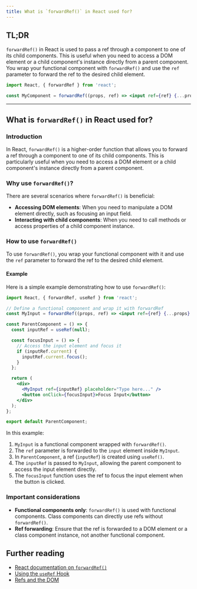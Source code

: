 ```yaml
---
title: What is `forwardRef()` in React used for?
---
```


## TL;DR

`forwardRef()` in React is used to pass a ref through a component to one of its child components. This is useful when you need to access a DOM element or a child component's instance directly from a parent component. You wrap your functional component with `forwardRef()` and use the `ref` parameter to forward the ref to the desired child element.

```jsx
import React, { forwardRef } from 'react';

const MyComponent = forwardRef((props, ref) => <input ref={ref} {...props} />);
```

---

## What is `forwardRef()` in React used for?

### Introduction

In React, `forwardRef()` is a higher-order function that allows you to forward a ref through a component to one of its child components. This is particularly useful when you need to access a DOM element or a child component's instance directly from a parent component.

### Why use `forwardRef()`?

There are several scenarios where `forwardRef()` is beneficial:

- **Accessing DOM elements**: When you need to manipulate a DOM element directly, such as focusing an input field.
- **Interacting with child components**: When you need to call methods or access properties of a child component instance.

### How to use `forwardRef()`

To use `forwardRef()`, you wrap your functional component with it and use the `ref` parameter to forward the ref to the desired child element.

#### Example

Here is a simple example demonstrating how to use `forwardRef()`:

```jsx
import React, { forwardRef, useRef } from 'react';

// Define a functional component and wrap it with forwardRef
const MyInput = forwardRef((props, ref) => <input ref={ref} {...props} />);

const ParentComponent = () => {
  const inputRef = useRef(null);

  const focusInput = () => {
    // Access the input element and focus it
    if (inputRef.current) {
      inputRef.current.focus();
    }
  };

  return (
    <div>
      <MyInput ref={inputRef} placeholder="Type here..." />
      <button onClick={focusInput}>Focus Input</button>
    </div>
  );
};

export default ParentComponent;
```

In this example:

1. `MyInput` is a functional component wrapped with `forwardRef()`.
2. The `ref` parameter is forwarded to the `input` element inside `MyInput`.
3. In `ParentComponent`, a ref (`inputRef`) is created using `useRef()`.
4. The `inputRef` is passed to `MyInput`, allowing the parent component to access the input element directly.
5. The `focusInput` function uses the ref to focus the input element when the button is clicked.

### Important considerations

- **Functional components only**: `forwardRef()` is used with functional components. Class components can directly use refs without `forwardRef()`.
- **Ref forwarding**: Ensure that the ref is forwarded to a DOM element or a class component instance, not another functional component.

## Further reading

- [React documentation on `forwardRef()`](https://react.dev/reference/react/forwardRef)
- [Using the `useRef` Hook](https://react.dev/reference/react/useRef)
- [Refs and the DOM](https://react.dev/learn/manipulating-the-dom-with-refs)
